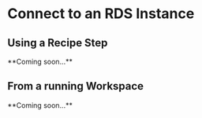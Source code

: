 # Connect to an RDS Instance

## Using a Recipe Step

<Hint style="info">
**Coming soon...**
</Hint>

## From a running Workspace

<Hint style="info">
**Coming soon...**
</Hint>
